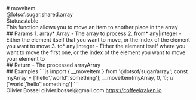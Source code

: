 <div class="docmap-mdx">
# moveItem
<div class="_namespace">@lotsof.sugar.shared.array</div>
<div class="_metas">
<div class="_status"><span class="_status-label">Status:</span><span class="_status-value -stable">stable</span></div>
</div>
<div class="_description">
This function allows you to move an item to another place in the array
</div>
<div class="_params">
## Params
1. <span class="_name">array<span class="_required">*</span></span><span class="_default"></span> <span class="_type">Array</span>
   - The array to process
2. <span class="_name">from<span class="_required">*</span></span><span class="_default"></span> <span class="_type">any|integer</span>
   - Either the element itself that you want to move, or the index of the element you want to move
3. <span class="_name">to<span class="_required">*</span></span><span class="_default"></span> <span class="_type">any|integer</span>
   - Either the element itself where you want to move the first one, or the index of the element you want to move your element to
</div>
<div class="_return">
## Return
- <span class="_description">The processed array</span><span class="_default"></span><span class="_type">Array</span>
</div>
<div class="_examples">
## Examples
```js
import { __moveItem } from '@lotsof/sugar/array';
const myArray = ['hello','world','something'];
__moveItem(myArray, 0, 1); // ['world','hello','something']
```
</div>
<div class="_author">
<span class="_name">Olivier Bossel</span>
<span class="_email">olivier.bossel@gmail.com</span>
<a href="https://coffeekraken.io" target="_blank" class="_url">https://coffeekraken.io</a>
</div>
</div>